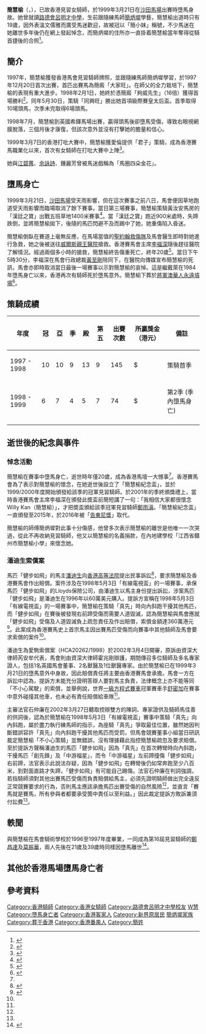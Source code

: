 {{Infobox Biography
| subject_name   = 簡慧榆
| nickname  =  簡小妹
| image_name     = File:已故香港見習騎師簡慧榆.jpg
| image_size     = 
| image_caption  = 已故香港見習騎師簡慧榆
| 籍貫 = [[廣東|廣東]][[番禺区|番禺]]
| date_of_birth  = {{birth date|1978|6|17}}
| place_of_birth = {{HKG-1959}}
| date_of_death  = {{Death date and age|1999|3|21|1978|6|17}}
| place_of_death = {{HKG}}[[沙田_(香港)|沙田]][[威爾斯親王醫院|威爾斯親王醫院]]
| death cause = 墮馬
| resting place = [[將軍澳華人永遠墳場|將軍澳華人永遠墳場]]
| occupation     = [[香港賽馬會|香港賽馬會]]見習騎師
}}
'''簡慧榆'''（{{lang-en|Willy Kan Wai Yu}}，{{bd|1978年|6月17日|1999年|3月21日|catIdx=K}}），已故香港見習女騎師，於1999年3月21日在[[沙田馬場|沙田馬場]]出賽時墮馬身故。她曾就讀[[路德會呂明才中學|路德會呂明才中學]]，生前跟隨練馬師[[簡炳墀|簡炳墀]]學藝，簡慧榆出道時只有19歲，因外表溫文儒雅而廣受馬迷歡迎，故被冠以「簡小妹」稱號，不少馬迷在她離世多年後仍在網上發起悼念，而簡炳墀的住所亦一直掛着簡慧榆當年奪得從騎首捷後的合照<ref>{{cite news|language =zh|url =https://collection.news/appledaily/articles/PCMW4PMPK5HKNKFENYTC6JQO6Q|title =簡慧榆逝世20周年 馬迷毋忘「簡小妹」英姿|publisher =蘋果日報|date =2019-03-21|access-date =2021-11-18|archive-url =https://web.archive.org/web/20211118123404/https://collection.news/appledaily/articles/PCMW4PMPK5HKNKFENYTC6JQO6Q|archive-date =2020-08-26|dead-url =yes}}</ref>。

==簡介==
1997年，簡慧榆獲發香港馬會見習騎師牌照，並跟隨練馬師簡炳墀學習，於1997年12月20日首次出賽，首匹出賽馬為簡廄「大家旺」。在師父的全力栽培下，簡慧榆的表現有重大進步。1998年2月1日，她終於憑簡廄「夠威先生」（16倍）獲得首場勝利<ref>{{Cite web |url=http://www.youtube.com/watch?v=ofxd49ppqME |title=賽馬 《經典20 - 華將篇》- 簡慧榆 |access-date=2009-04-12 |archive-date=2016-09-22 |archive-url=https://web.archive.org/web/20160922115134/https://www.youtube.com/watch?v=ofxd49ppqME |dead-url=no }}</ref>。同年5月30日，策騎「同興旺」勝出她首項級際賽皇太后盃。首季取得10場頭馬，次季未完取得6場頭馬。

1998年7月，簡慧榆到英國希鐸馬場出賽，贏得頭馬後卻墮馬受傷，導致右眼視網膜脫落，三個月後才康復，但該次意外並沒有打擊她的膽量和信心。

1999年3月7日的香港打吡大賽中，簡慧榆獲愛倫提供「君子」策騎，成為香港賽馬職業化以來，首次有女騎師在打吡大賽中上陣<ref>{{cite news|language =zh|url =https://i.imgur.com/VltGzwm.jpg|title =天妒英才 悲卿薄命|publisher =星島日報|date =1999-03-22|access-date =2021-11-18|archive-url =http://web.archive.org/web/20211118081220/https://i.imgur.com/VltGzwm.jpg|archive-date =2021-11-18|dead-url =yes}}</ref>。

她與[[江碧蕙|江碧蕙]]、[[余詠詩|余詠詩]]、鍾麗芳曾被馬迷戲稱為「馬圈四朵金花」。

==墮馬身亡==
1999年3月21日，[[沙田馬場|沙田馬場]]受天雨影響，但在這次賽事之前八日，馬會便因草地跑道受天雨影響而臨場取消了餘下賽事。當日第三場賽事，簡慧榆策騎黃汝安馬房的「漢廷之寶」出戰五班草地1400米賽事<ref name="on-2019-03-21">{{cite news|language =zh|url =https://hk.on.cc/bknrac/bkn/cnt/news/20190321/bknrac-20190321130053506-0321_01002_001.html|title =廿年前今日 香港馬壇最傷感的一天|publisher =東方日報|date =2019-03-21|access-date =2021-11-18|archive-url =http://web.archive.org/web/20211118075250/https://hk.on.cc/bknrac/bkn/cnt/news/20190321/bknrac-20190321130053506-0321_01002_001.html|archive-date =2021-11-18|dead-url =no}}</ref>。當「漢廷之寶」跑近900米處時，失蹄跌倒，並將簡慧榆拋下，後隨的馬匹閃避不及而踢中了她，她重傷陷入昏迷。

簡慧榆倒臥在賽道上毫無反應，在馬場當值的[[聖約翰救傷隊|聖約翰救傷隊]]及馬會醫生即時對她進行急救，她之後被送往[[威爾斯親王醫院|威爾斯親王醫院]]搶救。香港賽馬會主席[[李福深|李福深]]隨後趕往醫院了解情況。經過兩個多小時的搶救，簡慧榆終告傷重死亡，終年20歲<ref>{{cite news|language =zh|url =http://hd.stheadline.com/news/realtime/hk/1169196/|title =當年今日 女騎師簡慧榆99年墮馬身亡|publisher =頭條日報|date =2018-03-21|access-date =2021-11-18|archive-url =https://web.archive.org/web/20180720225255/http://hd.stheadline.com/news/realtime/hk/1169196/|archive-date =2018-07-20|dead-url =yes}}</ref>。當日下午5時30分，李福深在馬會行政總裁[[黃至剛|黃至剛]]陪同下，在醫院向傳媒宣布簡慧榆的死訊，馬會亦即時取消當日最後一場賽事以示對簡慧榆的哀悼。這是繼戴萊在1984年墮馬身亡以來，香港再次有騎師死於墮馬意外。簡慧榆下葬於[[將軍澳華人永遠墳場|將軍澳華人永遠墳場]]<ref>{{cite news|language =zh|url =https://i.imgur.com/ozIQuoh.jpg|title =下周五沙田大殮 採佛教儀式 簡慧榆安葬將軍澳墳場|publisher =太陽報|date =1999-03-27|access-date =2021-11-18|archive-url =http://web.archive.org/web/20211118080202/https://i.imgur.com/ozIQuoh.jpg|archive-date =2021-11-18|dead-url =yes}}</ref>。

==策騎成績==
{| class="wikitable" style="text-align:center; width:700px; height:50px;"
|-
! 年度
! 冠
! 亞
! 季
! 殿
! 第五
! 出賽次數
! 所贏獎金（港元）
! 備註
|-
! 1997 - 1998
| 10 || 10 || 9 || 13 || 9 || 145 || $  || 策騎首季 
|-
! 1998 - 1999
| 6 || 7 || 4 || 5 || 7 || 74 || $  || 第2季 (季內墮馬身亡)
|-
|}

==逝世後的紀念與事件==
===悼念活動===
簡慧榆在賽事中墮馬身亡，逝世時年僅20歲，成為香港馬壇一大憾事<ref name="on-2019-03-21"/>。香港賽馬會為了表示對簡慧榆的懷念，在她逝世後設立了「簡慧榆紀念盃」，並於1999/2000年度開始頒發給該季的冠軍見習騎師。於2001年的季終頒獎禮上，當時香港賽馬會主席李福深在頒發此奬盃前簡短講了一句：「我相信大家都很懷念Willy Kan（簡慧榆）」，才把奬盃頒給該季冠軍見習騎師[[鄭雨滇|鄭雨滇]]。「簡慧榆紀念盃」一直頒發至2015年，於2016年被「[[告東尼|告東尼獎]]」取代。

簡慧榆的師傅簡炳墀對此事十分傷感，他曾多次表示簡慧榆的離世是他唯一一次哭過，從此不再收納見習騎師，他又以簡慧榆的名義捐款，在內地建學校「江西省贛州市簡慧榆小學」來懷念她。
{{cquote|慧敏勤奮剛得真傳是眾徒之最<br>榆林長臥陰陽相隔乃為師至哀|簡炳墀<ref>{{cite news|language =zh|url =https://i.imgur.com/sLpIZ8X.jpg|title =簡慧榆永別了|publisher =星島日報|date =1999-04-02|access-date =2021-11-18|archive-url =http://web.archive.org/web/20211118082853/https://i.imgur.com/sLpIZ8X.jpg|archive-date =2021-11-18|dead-url =yes}}</ref>}}

===潘迪生索償案===
馬匹「健步如飛」的馬主[[潘迪生|潘迪生]]向[[香港高等法院|香港高等法院]]提出民事訴訟<ref name="apple-2002-03-28">{{cite news|language =zh|url =https://hk.appledaily.com/local/20020328/QV45XNE33B6OTBNM3XBG54N6LQ/|title =法官：賽馬須承擔風險 潘迪生向馬會索償敗訴|publisher =蘋果日報|date =2002-03-28|access-date =2021-11-18|archive-url =http://web.archive.org/web/20200826040756/https://hk.appledaily.com/local/20020328/QV45XNE33B6OTBNM3XBG54N6LQ/|archive-date =2020-08-26|dead-url =yes}}</ref>，要求簡慧榆及香港賽馬會作出賠償。案件涉及在1998年5月3日「有線電視盃」的一場賽事，承保馬匹「健步如飛」的Lloyds保險公司，由潘迪生以馬主身份提出訴訟，涉案馬匹「健步如飛」是潘迪生在1996年以60萬美元購入。提訴方宣稱在1998年5月3日「有線電視盃」的一場賽事中，簡慧榆在策騎「真先」時向內斜跑干擾其他馬匹，而「健步如飛」在賽後被發現右前蹄受傷而需要人道毀滅，認為簡慧榆與馬會應就「健步如飛」受傷及人道毀滅負上疏忽責任及作出賠償，索償金額達360萬港元<ref name="apple-2002-03-05">{{cite news|language =zh|url =https://collection.news/appledaily/articles/NRNCXBYVJH6ZT2YGQIPLIJ37MI|title =舉例：舒密加撞車未必要賠錢 潘迪生愛駒索償案辯方為簡慧榆申冤|publisher =蘋果日報|date =2002-03-05|access-date =2021-11-18|archive-url =http://web.archive.org/web/20210829121019/https://collection.news/appledaily/articles/NRNCXBYVJH6ZT2YGQIPLIJ37MI|archive-date =2021-08-29|dead-url =yes}}</ref>。此案成為香港賽馬史上首宗馬主因出賽馬匹受傷而向賽事中其他騎師及馬會要求索償的案件<ref name="apple-2002-03-05"/>。

潘迪生為愛駒索償案（HCA20262/1998）於2002年3月4日開審，原訴由資深大律師芮安牟代表，馬會則由資深大律師霍兆剛辯護，期間傳召多位騎師及多名專家證人，包括1名英國馬會董事、2名獸醫及1位獸醫專家。由於簡慧榆已在1999年3月21日的墮馬意外中身故，因此賠償責任將主要由香港賽馬會承擔。馬會一方在訴訟中認為，提訴方未能充分證明答辯人要對馬主負責，法律概念上亦不能等同「不小心駕駛」的索償，並舉例說，世界[[一級方程式賽車|一級方程式賽車]]冠軍賽車手[[迈克尔·舒马赫|舒密加]]在賽事中意外碰撞其他車，也未必有責任賠償給車隊<ref name="apple-2002-03-05"/>。 

主審法官石仲廉在2002年3月27日聽取控辯雙方的陳詞、專家證供及騎師馬佳善的供詞後，認為於簡慧榆在1998年5月3日「有線電視盃」賽事中策騎「真先」向內斜跑，屬於盡力執行練馬師的指示，為座騎「真先」爭取最佳位置，雖然她因判斷錯誤容許「真先」向內斜跑干擾其他馬匹而受罰，但馬會競賽董事小組當日研訊裁定簡慧榆「不小心策騎」並無錯誤，沒有理據藉此指控簡慧榆疏忽及要求賠償。至於提訴方聲稱潘迪生的馬匹「健步如飛」因為「真先」在首次轉彎時向內斜跑，干擾馬匹「創先鋒」及「中游福星」，而令「中游福星」左前蹄撞傷「健步如飛」右前蹄，法官表示此說法存疑，因為「健步如飛」在轉彎後仍如常奔跑至少八百米，到對面直路才失蹄，「健步如飛」有可能自己踢傷。法官石仲廉在判詞強調，若指騎師須對其他出賽馬匹受傷而負責賠償給馬主，必須先證明騎師做出完全違反正常競賽要求的行為，否則馬主應該承擔馬匹出賽受傷的自然風險<ref name="apple-2002-03-28"/>，並直言「賽馬就是賽馬，所有參與者都要承受箇中責任以至利益。」因此裁定提訴方敗訴兼須付訟費<ref name="apple-2002-03-28"/>。

==軼聞==
與簡慧榆在馬會騎術學校於1996至1997年度畢業，一同成為第16屆見習騎師的[[鄭昌達|鄭昌達]]及[[莫振華|莫振華]]，兩人先後在21歲及39歲時同樣因墮馬離世<ref>{{cite news|language =zh|url =https://hk.on.cc/hk/bkn/cnt/news/20180718/bkn-20180718233357442-0718_00822_001.html|title =莫振華離世：同屆畢業 兩名同學亦已身故|publisher =東方日報|date =2018-07-18|access-date =2021-11-18|archive-url =http://web.archive.org/web/20180929161129/https://hk.on.cc/hk/bkn/cnt/news/20180718/bkn-20180718233357442-0718_00822_001.html|archive-date =2018-09-29|dead-url =no}}</ref>。

==其他於香港馬場墮馬身亡者==
{{see also|香港墮馬身亡者列表}}

==參考資料==
{{reflist|2}}
[[Category:香港騎師|Category:香港騎師]]
[[Category:香港女騎師|Category:香港女騎師]]
[[Category:路德會呂明才中學校友|Category:路德會呂明才中學校友]]
[[Category:簡姓|W慧]]
[[Category:墮馬身亡者|Category:墮馬身亡者]]
[[Category:香港客家人|Category:香港客家人]]
[[Category:新界原居民|Category:新界原居民]]
[[Category:簡炳墀家族|]]
[[Category:葬于香港|Category:葬于香港]]
[[Category:香港番禺人|Category:香港番禺人]]
[[Category:簡姓|Category:簡姓]]